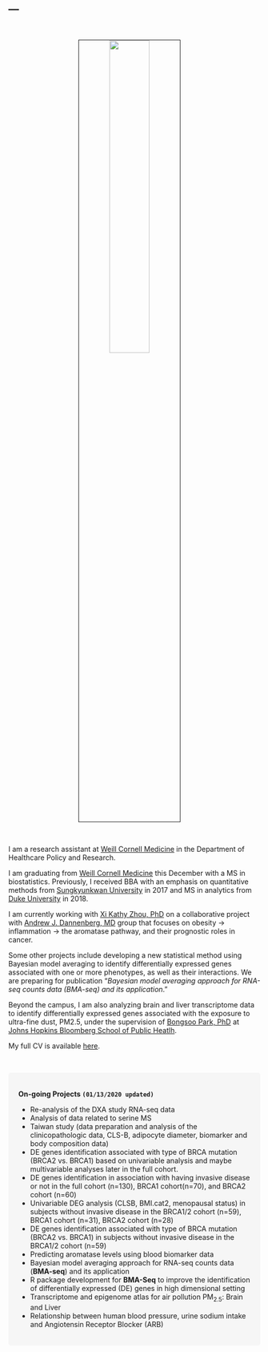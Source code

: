 ---
---

<link rel="stylesheet" href="styles.css" type="text/css">

<br>

<p align="center">
<img src="images/taehoonh.jpg" style="width:40%; border:1px solid; margin-right: 20px" align="center">
</p>
<br>


I am a research assistant at [Weill Cornell Medicine](https://weill.cornell.edu/) in the Department of Healthcare Policy and Research.

I am graduating from [Weill Cornell Medicine](https://weill.cornell.edu/) this December with a MS in biostatistics. Previously, I received BBA with an emphasis on quantitative methods from [Sungkyunkwan University](https://www.skku.edu/eng/) in 2017 and MS in analytics from [Duke University](https://www.duke.edu/) in 2018.

I am currently working with [Xi Kathy Zhou, PhD](https://gradschool.weill.cornell.edu/faculty/xi-kathy-zhou) on a collaborative project with [Andrew J. Dannenberg, MD](https://research.cornell.edu/researchers/andrew-j-dannenberg) group that focuses on obesity → inflammation → the aromatase pathway, and their prognostic roles in cancer. 

Some other projects include developing a new statistical method using Bayesian model averaging to identify differentially expressed genes associated with one or more phenotypes, as well as their interactions. We are preparing for publication "*Bayesian model averaging approach for RNA-seq counts data (BMA-seq) and its application*."

Beyond the campus, I am also analyzing brain and liver transcriptome data to identify differentially expressed genes associated with the exposure to ultra-fine dust, PM2.5, under the supervision of [Bongsoo Park, PhD](https://www.linkedin.com/in/bongsoo-park-678b0416/) at [Johns Hopkins Bloomberg School of Public Heatlh](https://www.jhsph.edu/).

My full CV is available [here](./files/TaehoonHa_CV_2019.pdf).



<br>



<style>
div.box { background-color:#F6F6F6; border-radius: 5px; padding: 20px;}
</style>
<div class = "box">
<strong>On-going Projects `(01/13/2020 updated)` </strong> <br>

- Re-analysis of the DXA study RNA-seq data
- Analysis of data related to serine MS
- Taiwan study (data preparation and analysis of the clinicopathologic data, CLS-B, adipocyte diameter, biomarker and body composition data)
- DE genes identification associated with type of BRCA mutation (BRCA2 vs. BRCA1) based on univariable analysis and maybe multivariable analyses later in the full cohort.
- DE genes identification in association with having invasive disease or not in the full cohort (n=130), BRCA1 cohort(n=70), and BRCA2 cohort (n=60)
- Univariable DEG analysis (CLSB, BMI.cat2, menopausal status) in subjects without invasive disease in the BRCA1/2 cohort (n=59), BRCA1 cohort (n=31), BRCA2 cohort (n=28)
- DE genes identification associated with type of BRCA mutation (BRCA2 vs. BRCA1) in subjects without invasive disease in the BRCA1/2 cohort (n=59)
- Predicting aromatase levels using blood biomarker data
- Bayesian model averaging approach for RNA-seq counts data (**BMA-seq**) and its application
- R package development for **BMA-Seq** to improve the identification of differentially expressed (DE) genes in high dimensional setting
- Transcriptome and epigenome atlas for air pollution $\text{PM}_{2.5}$: Brain and Liver
- Relationship between human blood pressure, urine sodium intake and Angiotensin Receptor Blocker (ARB)

</div>
